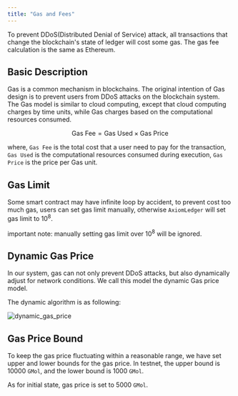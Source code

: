 ```yaml
---
title: "Gas and Fees"
---
```


To prevent DDoS(Distributed Denial of Service) attack, all transactions that change the blockchain's state of ledger will cost some gas. The gas fee calculation
is the same as Ethereum.

## Basic Description

Gas is a common mechanism in blockchains. The original intention of Gas design is to prevent users from DDoS attacks
on the blockchain system. The Gas model is similar to cloud computing, except that cloud computing charges by time
units, while Gas charges based on the computational resources consumed.

$$\text{Gas Fee}=\text{Gas Used} \times \text{Gas Price}$$

where, `Gas Fee` is the total cost that a user need to pay for the transaction, `Gas Used` is the computational resources
consumed during execution, `Gas Price` is the price per Gas unit.

## Gas Limit

Some smart contract may have infinite loop by accident, to prevent cost too much gas, users can set gas limit manually,
otherwise `AxiomLedger` will set gas limit to $10^8$.

<Note> important note: manually setting gas limit over $10^8$ will be ignored.</Note>

## Dynamic Gas Price

In our system, gas can not only prevent DDoS attacks, but also dynamically adjust for network conditions. We call this
model the dynamic Gas price model.

The dynamic algorithm is as following:

![dynamic_gas_price](../../images/dynamic_gas_price.png)

## Gas Price Bound

To keep the gas price fluctuating within a reasonable range, we have set upper and lower bounds for the gas price. In
testnet, the upper bound is 10000 `GMol`, and the lower bound is 1000 `GMol`.

As for initial state, gas price is set to 5000 `GMol`.
 